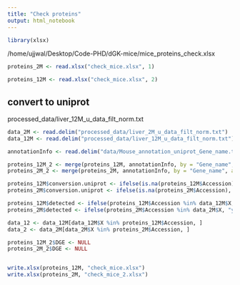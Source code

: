 ```yaml
---
title: "Check proteins"
output: html_notebook
---
```



```r
library(xlsx)
```

/home/ujjwal/Desktop/Code-PHD/dGK-mice/mice_proteins_check.xlsx

```r
proteins_2M <- read.xlsx("check_mice.xlsx", 1)

proteins_12M <- read.xlsx("check_mice.xlsx", 2)
```

## convert to uniprot


processed_data/liver_12M_u_data_filt_norm.txt

```r
data_2M <- read.delim("processed_data/liver_2M_u_data_filt_norm.txt")
data_12M <- read.delim("processed_data/liver_12M_u_data_filt_norm.txt")
```


```r
annotationInfo <- read.delim("data/Mouse_annotation_uniprot_Gene_name.txt")
```

```r
proteins_12M_2 <- merge(proteins_12M, annotationInfo, by = "Gene_name", all.x = TRUE)
proteins_2M_2 <- merge(proteins_2M, annotationInfo, by = "Gene_name", all.x = TRUE)
```

```r
proteins_12M$conversion.uniprot <- ifelse(is.na(proteins_12M$Accession), "no", "yes")
proteins_2M$conversion.uniprot <- ifelse(is.na(proteins_2M$Accession), "no", "yes")
```

```r
proteins_12M$detected <- ifelse(proteins_12M$Accession %in% data_12M$X, "yes", "no")
proteins_2M$detected <- ifelse(proteins_2M$Accession %in% data_2M$X, "yes", "no")
```

```r
data_12 <- data_12M[data_12M$X %in% proteins_12M$Accession, ]
data_2 <- data_2M[data_2M$X %in% proteins_2M$Accession, ]
```

```r
proteins_12M_2$DGE <- NULL
proteins_2M_2$DGE <- NULL
```

```r

```

```r
write.xlsx(proteins_12M, "check_mice.xlsx")
write.xlsx(proteins_2M, "check_mice_2.xlsx")
```


